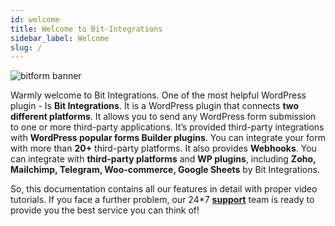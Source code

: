 ```yaml
---
id: welcome
title: Welcome to Bit-Integrations
sidebar_label: Welcome
slug: /
---
```



<Image src="_banner_bitintegrations" w="800" alt="bitform banner"/>

Warmly welcome to Bit Integrations. One of the most helpful WordPress plugin - Is **Bit Integrations**. It is a WordPress plugin that connects **two different platforms**. It allows you to send any WordPress form submission to one or more third-party applications. It’s provided third-party integrations with **WordPress popular forms Builder plugins**. You can integrate your form with more than **20+** third-party platforms. It also provides **Webhooks**. You can integrate with **third-party platforms** and **WP plugins**, including **Zoho, Mailchimp, Telegram, Woo-commerce, Google Sheets** by Bit Integrations.
 
So, this documentation contains all our features in detail with proper video tutorials. 
If you face a further problem, our 24*7 **<a href="mailto:support@bitapps.pro">support</a>** team is ready to provide you the best service you can think of!